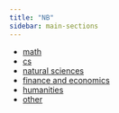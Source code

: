 ```yaml
---
title: "NB"
sidebar: main-sections
---
```


* [math](./math/index.qmd)
* [cs](./cse/)
* [natural sciences](./nat-sci/)
* [finance and economics](./finance-econ/)
* [humanities](./humanities/)
* [other](./life/)

